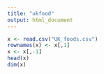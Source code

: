 ```yaml
---
title: "ukfood"
output: html_document
---
```

```r
x <- read.csv("UK_foods.csv")
rownames(x) <- x[,1]
x <- x[,-1]
head(x)
dim(x)
```

